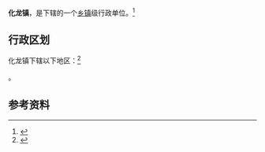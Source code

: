 {{中国乡级行政区|37/07/83/100/000|领导名称=李伟祥|领导名称2=李伟祥|邮政编码=262721{{small|（原化龙镇辖区）}}<br />262719{{small|（原丰城乡辖区）}}|电话区号=536}}

'''化龙镇'''，是{{PRC admin/fullname|37/07/83/100/000|3}}下辖的一个[[乡镇|乡镇]]级行政单位。<ref>{{PRC admin/ref sgc|{{PRC admin/parent|37/07/83/100/000}}}}</ref>

== 行政区划 ==

化龙镇下辖以下地区：<ref>{{PRC admin/ref sgc|37/07/83/100/000}}</ref>

{{PRC admin/children|37/07/83/100/000}}。

== 参考资料 ==

{{reflist}}

{{行政区划小作品}}
{{PRC admin/navcat|37/07/83/100/000}}